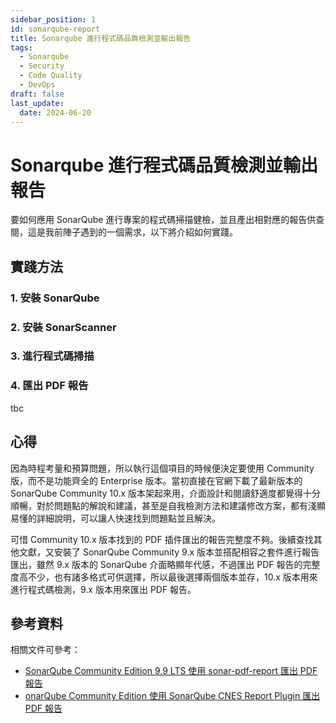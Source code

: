 ```yaml
---
sidebar_position: 1
id: sonarqube-report
title: Sonarqube 進行程式碼品質檢測並輸出報告
tags:
  - Sonarqube
  - Security
  - Code Quality
  - DevOps
draft: false
last_update:
  date: 2024-06-20
---
```


# Sonarqube 進行程式碼品質檢測並輸出報告

要如何應用 SonarQube 進行專案的程式碼掃描健檢，並且產出相對應的報告供查閱，這是我前陣子遇到的一個需求，以下將介紹如何實踐。


## 實踐方法

### 1. 安裝 SonarQube
### 2. 安裝 SonarScanner
### 3. 進行程式碼掃描
### 4. 匯出 PDF 報告

tbc


## 心得

因為時程考量和預算問題，所以執行這個項目的時候便決定要使用 Community 版，而不是功能齊全的 Enterprise 版本。當初直接在官網下載了最新版本的 SonarQube Community 10.x 版本架起來用，介面設計和閱讀舒適度都覺得十分順暢，對於問題點的解說和建議，甚至是自我檢測方法和建議修改方案，都有淺顯易懂的詳細說明，可以讓人快速找到問題點並且解決。

可惜 Community 10.x 版本找到的 PDF 插件匯出的報告完整度不夠。後續查找其他文獻，又安裝了 SonarQube Community 9.x 版本並搭配相容之套件進行報告匯出，雖然 9.x 版本的 SonarQube 介面略顯年代感，不過匯出 PDF 報告的完整度高不少，也有諸多格式可供選擇，所以最後選擇兩個版本並存，10.x 版本用來進行程式碼檢測，9.x 版本用來匯出 PDF 報告。

## 參考資料

相關文件可參考：

- [SonarQube Community Edition 9.9 LTS 使用 sonar-pdf-report 匯出 PDF 報告](https://ithelp.ithome.com.tw/articles/10340887)
- [onarQube Community Edition 使用 SonarQube CNES Report Plugin 匯出 PDF 報告](https://hackmd.io/@dh46tw/sonarqube-community-cnes-report-plugin)
